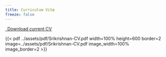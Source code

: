 ```yaml
---
title: Curriculum Vitæ
freeze: false
---
```


<p class="text-center">
  <a class="btn btn-primary btn-lg cv-download" href="../assets/pdf/Srikrishnan-CV.pdf" target="_blank">
    <i class="fa-solid fa-file-arrow-down"></i>&ensp;Download current CV
  </a>
</p>

{{< pdf ../assets/pdf/Srikrishnan-CV.pdf width=100% height=600 border=2 image=../assets/pdf/Srikrishnan-CV.pdf image_width=100% image_border=2 >}}
